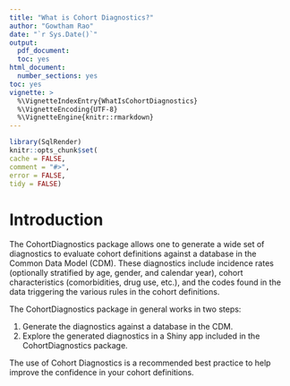 ```yaml
---
title: "What is Cohort Diagnostics?"
author: "Gowtham Rao"
date: "`r Sys.Date()`"
output:
  pdf_document: 
  toc: yes     
html_document:
  number_sections: yes
toc: yes
vignette: >
  %\VignetteIndexEntry{WhatIsCohortDiagnostics}
  %\VignetteEncoding{UTF-8}    
  %\VignetteEngine{knitr::rmarkdown}
---
```

  
  ```r
library(SqlRender)
knitr::opts_chunk$set(
  cache = FALSE,
  comment = "#>",
  error = FALSE,
  tidy = FALSE)
```

# Introduction

The CohortDiagnostics package allows one to generate a wide set of diagnostics to evaluate cohort definitions against a database in the Common Data Model (CDM). These diagnostics include incidence rates (optionally stratified by age, gender, and calendar year), cohort characteristics (comorbidities, drug use, etc.), and the codes found in the data triggering the various rules in the cohort definitions.

The CohortDiagnostics package in general works in two steps:
  
1. Generate the diagnostics against a database in the CDM.
2. Explore the generated diagnostics in a Shiny app included in the CohortDiagnostics package.

The use of Cohort Diagnostics is a recommended best practice to help improve the confidence in your cohort definitions. 

